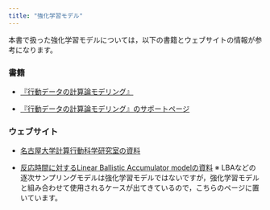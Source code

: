 ```yaml
---
title: "強化学習モデル"
---
```


本書で扱った強化学習モデルについては，以下の書籍とウェブサイトの情報が参考になります。

### 書籍

- [『行動データの計算論モデリング』](https://www.ohmsha.co.jp/book/9784274222610/)

- [『行動データの計算論モデリング』のサポートページ](https://kkatahira.github.io/cmbd-book/index.html)

### ウェブサイト

- [名古屋大学計算行動科学研究室の資料](https://sites.google.com/site/nagoyacbslab/resource/model-base-analysis)

- [反応時間に対するLinear Ballistic Accumulator modelの資料](https://ykunisato.github.io/lbaStan/lbaStan.html)
※ LBAなどの逐次サンプリングモデルは強化学習モデルではないですが，強化学習モデルと組み合わせて使用されるケースが出てきているので，こちらのページに置いています。

